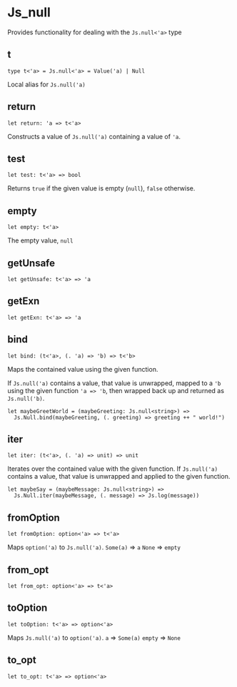 # Js_null

Provides functionality for dealing with the `Js.null<'a>` type

## t

```res sig
type t<'a> = Js.null<'a> = Value('a) | Null
```
Local alias for `Js.null('a)`

## return

```res sig
let return: 'a => t<'a>
```
Constructs a value of `Js.null('a)` containing a value of `'a`.

## test

```res sig
let test: t<'a> => bool
```
Returns `true` if the given value is empty (`null`), `false` otherwise.

## empty

```res sig
let empty: t<'a>
```
The empty value, `null`

## getUnsafe

```res sig
let getUnsafe: t<'a> => 'a
```


## getExn

```res sig
let getExn: t<'a> => 'a
```


## bind

```res sig
let bind: (t<'a>, (. 'a) => 'b) => t<'b>
```
Maps the contained value using the given function.

If `Js.null('a)` contains a value, that value is unwrapped, mapped to a `'b`
using the given function `'a => 'b`, then wrapped back up and returned as
`Js.null('b)`.

```res example
let maybeGreetWorld = (maybeGreeting: Js.null<string>) =>
  Js.Null.bind(maybeGreeting, (. greeting) => greeting ++ " world!")
```

## iter

```res sig
let iter: (t<'a>, (. 'a) => unit) => unit
```
Iterates over the contained value with the given function.
If `Js.null('a)` contains a value, that value is unwrapped and applied to the given function.

```res example
let maybeSay = (maybeMessage: Js.null<string>) =>
  Js.Null.iter(maybeMessage, (. message) => Js.log(message))
```

## fromOption

```res sig
let fromOption: option<'a> => t<'a>
```
Maps `option('a)` to `Js.null('a)`.
`Some(a)` => `a`
`None` => `empty`

## from_opt

```res sig
let from_opt: option<'a> => t<'a>
```


## toOption

```res sig
let toOption: t<'a> => option<'a>
```
Maps `Js.null('a)` to `option('a)`.
`a` => `Some(a)`
`empty` => `None`

## to_opt

```res sig
let to_opt: t<'a> => option<'a>
```

